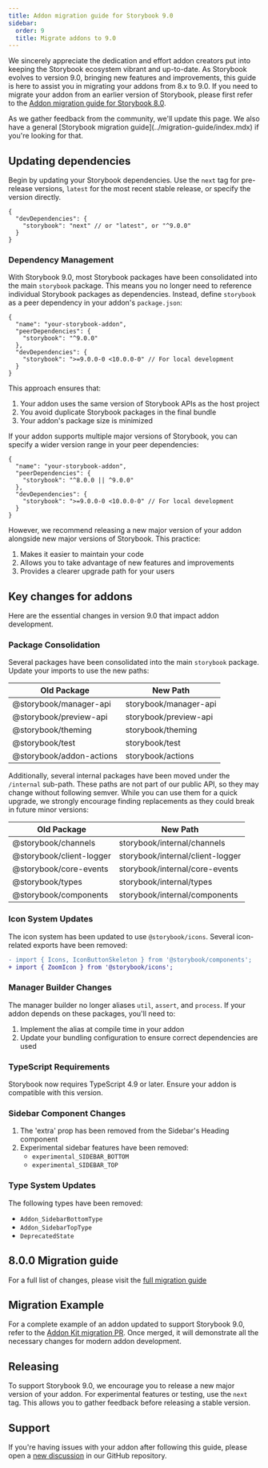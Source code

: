 ```yaml
---
title: Addon migration guide for Storybook 9.0
sidebar:
  order: 9
  title: Migrate addons to 9.0
---
```


We sincerely appreciate the dedication and effort addon creators put into keeping the Storybook ecosystem vibrant and up-to-date. As Storybook evolves to version 9.0, bringing new features and improvements, this guide is here to assist you in migrating your addons from 8.x to 9.0. If you need to migrate your addon from an earlier version of Storybook, please first refer to the [Addon migration guide for Storybook 8.0](https://storybook.js.org/docs/8.0/addons/addon-migration-guide).

<Callout variant="info">
  As we gather feedback from the community, we'll update this page. We also have a general [Storybook migration guide](../migration-guide/index.mdx) if you're looking for that.
</Callout>

## Updating dependencies

Begin by updating your Storybook dependencies. Use the `next` tag for pre-release versions, `latest` for the most recent stable release, or specify the version directly.

```jsonc title="package.json"
{
  "devDependencies": {
    "storybook": "next" // or "latest", or "^9.0.0"
  }
}
```

### Dependency Management

With Storybook 9.0, most Storybook packages have been consolidated into the main `storybook` package. This means you no longer need to reference individual Storybook packages as dependencies. Instead, define `storybook` as a peer dependency in your addon's `package.json`:

```jsonc title="package.json"
{
  "name": "your-storybook-addon",
  "peerDependencies": {
    "storybook": "^9.0.0"
  },
  "devDependencies": {
    "storybook": ">=9.0.0-0 <10.0.0-0" // For local development
  }
}
```

This approach ensures that:
1. Your addon uses the same version of Storybook APIs as the host project
2. You avoid duplicate Storybook packages in the final bundle
3. Your addon's package size is minimized

If your addon supports multiple major versions of Storybook, you can specify a wider version range in your peer dependencies:

```jsonc title="package.json"
{
  "name": "your-storybook-addon",
  "peerDependencies": {
    "storybook": "^8.0.0 || ^9.0.0"
  },
  "devDependencies": {
    "storybook": ">=9.0.0-0 <10.0.0-0" // For local development
  }
}
```

However, we recommend releasing a new major version of your addon alongside new major versions of Storybook. This practice:
1. Makes it easier to maintain your code
2. Allows you to take advantage of new features and improvements
3. Provides a clearer upgrade path for your users

## Key changes for addons

Here are the essential changes in version 9.0 that impact addon development.

### Package Consolidation

Several packages have been consolidated into the main `storybook` package. Update your imports to use the new paths:

| Old Package              | New Path              |
| ------------------------ | --------------------- |
| @storybook/manager-api   | storybook/manager-api |
| @storybook/preview-api   | storybook/preview-api |
| @storybook/theming       | storybook/theming     |
| @storybook/test          | storybook/test        |
| @storybook/addon-actions | storybook/actions     |

Additionally, several internal packages have been moved under the `/internal` sub-path. 
These paths are not part of our public API, so they may change without following semver. While you can use them for a quick upgrade, we strongly encourage finding replacements as they could break in future minor versions:

| Old Package                | New Path                           |
| -------------------------- | ---------------------------------- |
| @storybook/channels        | storybook/internal/channels        |
| @storybook/client-logger   | storybook/internal/client-logger   |
| @storybook/core-events     | storybook/internal/core-events     |
| @storybook/types           | storybook/internal/types           |
| @storybook/components      | storybook/internal/components      |

### Icon System Updates

The icon system has been updated to use `@storybook/icons`. Several icon-related exports have been removed:

```diff
- import { Icons, IconButtonSkeleton } from '@storybook/components';
+ import { ZoomIcon } from '@storybook/icons';
```

### Manager Builder Changes

The manager builder no longer aliases `util`, `assert`, and `process`. If your addon depends on these packages, you'll need to:

1. Implement the alias at compile time in your addon
2. Update your bundling configuration to ensure correct dependencies are used

### TypeScript Requirements

Storybook now requires TypeScript 4.9 or later. Ensure your addon is compatible with this version.

### Sidebar Component Changes

1. The 'extra' prop has been removed from the Sidebar's Heading component
2. Experimental sidebar features have been removed:
   - `experimental_SIDEBAR_BOTTOM`
   - `experimental_SIDEBAR_TOP`

### Type System Updates

The following types have been removed:
- `Addon_SidebarBottomType`
- `Addon_SidebarTopType`
- `DeprecatedState`

## 8.0.0 Migration guide

For a full list of changes, please visit the [full migration guide](https://github.com/storybookjs/storybook/blob/next/MIGRATION.md#from-version-8x-to-900)

## Migration Example

For a complete example of an addon updated to support Storybook 9.0, refer to the [Addon Kit migration PR](https://github.com/storybookjs/addon-kit/pull/75). 
Once merged, it will demonstrate all the necessary changes for modern addon development.

## Releasing

To support Storybook 9.0, we encourage you to release a new major version of your addon. For experimental features or testing, use the `next` tag. This allows you to gather feedback before releasing a stable version.

## Support

If you're having issues with your addon after following this guide, please open a [new discussion](https://github.com/storybookjs/storybook/discussions/new?category=migrations) in our GitHub repository. 
